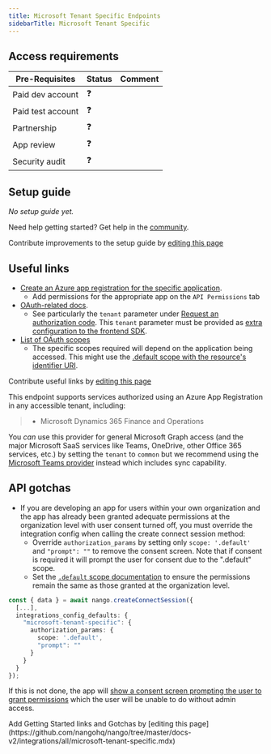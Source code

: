 ```yaml
---
title: Microsoft Tenant Specific Endpoints
sidebarTitle: Microsoft Tenant Specific
---
```



<Overview />
<PreBuiltTooling />
<PreBuiltUseCases />

## Access requirements
| Pre-Requisites | Status | Comment|
| - | - | - |
| Paid dev account | ❓ |  |
| Paid test account | ❓ |  |
| Partnership | ❓ | |
| App review | ❓ |  |
| Security audit | ❓ | |


## Setup guide

_No setup guide yet._

<Tip>Need help getting started? Get help in the [community](https://nango.dev/slack).</Tip>

<Note>Contribute improvements to the setup guide by [editing this page](https://github.com/nangohq/nango/tree/master/docs-v2/integrations/all/microsoft-tenant-specific.mdx)</Note>


## Useful links

-   [Create an Azure app registration for the specific application](https://go.microsoft.com/fwlink/?linkid=2083908).
    -   Add permissions for the appropriate app on the `API Permissions` tab
-   [OAuth-related docs](https://learn.microsoft.com/en-us/azure/active-directory/develop/v2-oauth2-auth-code-flow).
    -   See particularly the `tenant` parameter under [Request an authorization code](https://learn.microsoft.com/en-us/entra/identity-platform/v2-oauth2-auth-code-flow#request-an-authorization-code).
        This `tenant` parameter must be provided as [extra configuration to the frontend SDK](/guides/api-authorization/authorize-in-your-app-default-ui#apis-requiring-connection-specific-configuration-for-authorization).
-   [List of OAuth scopes](https://learn.microsoft.com/en-us/azure/active-directory/develop/permissions-consent-overview)
    -   The specific scopes required will depend on the application being accessed.  This might use the [.default scope with the resource's identifier URI](https://learn.microsoft.com/en-us/entra/identity-platform/scopes-oidc#the-default-scope).

<Note>Contribute useful links by [editing this page](https://github.com/nangohq/nango/tree/master/docs-v2/integrations/all/microsoft-tenant-specific.mdx)</Note>

This endpoint supports services authorized using an Azure App Registration in any accessible tenant, including:

> - Microsoft Dynamics 365 Finance and Operations

<Tip>You _can_ use this provider for general Microsoft Graph access (and the major Microsoft SaaS services like Teams, OneDrive, other Office 365 services, etc.) by setting the `tenant` to `common` but we recommend using the [Microsoft Teams provider](/integrations/all/microsoft-teams) instead which includes sync capability.</Tip>


## API gotchas

-   If you are developing an app for users within your own organization and the app has already been granted adequate permissions at the organization level with user consent turned off, you must override the integration config when calling the create connect session method:
    - Override `authorization_params` by setting only `scope: '.default'` and `"prompt": ""` to remove the consent screen. Note that if consent is required it will prompt the user for consent due to the ".default" scope.
    - Set the [`.default` scope documentation](https://learn.microsoft.com/en-us/entra/identity-platform/scopes-oidc#default-when-the-user-gives-consent) to ensure the permissions remain the same as those granted at the organization level.

```typescript
const { data } = await nango.createConnectSession({
  [...],
  integrations_config_defaults: {
    "microsoft-tenant-specific": {
      authorization_params: {
        scope: '.default',
        "prompt": ""
      }
    }
  }
});
```

If this is not done, the app will [show a consent screen prompting the user to grant permissions](https://learn.microsoft.com/en-us/entra/identity-platform/scopes-oidc#example-1-the-user-or-tenant-admin-has-granted-permissions) which the user will be unable to do without admin access.

<Note>
    Add Getting Started links and Gotchas by [editing this page](https://github.com/nangohq/nango/tree/master/docs-v2/integrations/all/microsoft-tenant-specific.mdx)
</Note>
